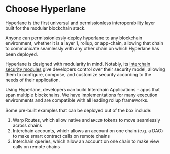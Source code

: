 # Choose Hyperlane

Hyperlane is the first universal and permissionless interoperability layer built for the modular blockchain stack.

Anyone can permissionlessly [deploy hyperlane](./deploy-hyperlane.mdx) to any blockchain environment, whether it is a layer 1, rollup, or app-chain, allowing that chain to communicate seamlessly with any other chain on which Hyperlane has been deployed.

Hyperlane is designed with modularity in mind. Notably, its [interchain security modules](./protocol/ISM/modular-security.mdx) give developers control over their security model, allowing them to configure, compose, and customize security according to the needs of their application.

Using Hyperlane, developers can build Interchain Applications - apps that span multiple blockchains. We have implementations for many execution environments and are compatible with all leading rollup frameworks.

Some pre-built examples that can be deployed out of the box include:

1. Warp Routes, which allow native and `ERC20` tokens to move seamlessly across chains
2. Interchain accounts, which allows an account on one chain (e.g. a DAO) to make smart contract calls on remote chains
3. Interchain queries, which allow an account on one chain to make view calls on remote chains